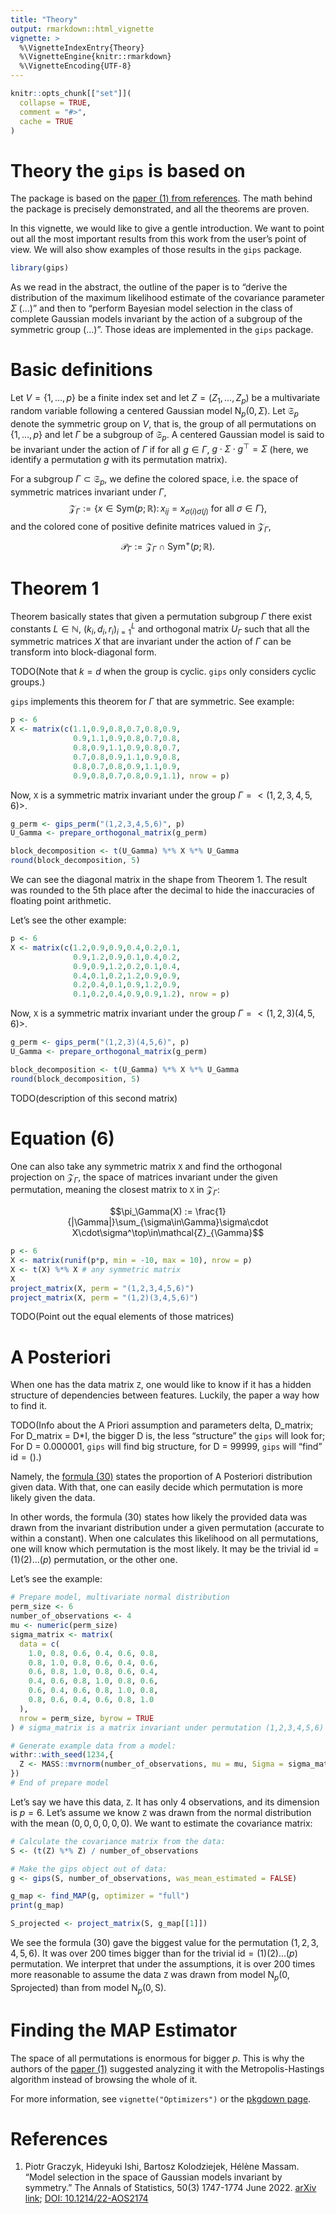 ```yaml
---
title: "Theory"
output: rmarkdown::html_vignette
vignette: >
  %\VignetteIndexEntry{Theory}
  %\VignetteEngine{knitr::rmarkdown}
  %\VignetteEncoding{UTF-8}
---
```


```r
knitr::opts_chunk[["set"]](
  collapse = TRUE,
  comment = "#>",
  cache = TRUE
)
```

# Theory the `gips` is based on

The package is based on the [paper (1) from references](https://arxiv.org/abs/2004.03503.pdf). The math behind the package is precisely demonstrated, and all the theorems are proven.

In this vignette, we would like to give a gentle introduction. We want to point out all the most important results from this work from the user's point of view. We will also show examples of those results in the `gips` package.

```r
library(gips)
```

As we read in the abstract, the outline of the paper is to "derive the distribution of the maximum likelihood estimate of the covariance parameter $\Sigma$ (...)" and then to "perform Bayesian model selection in the class of complete Gaussian models invariant by the action of a subgroup of the symmetric group (...)". Those ideas are implemented in the `gips` package.


# Basic definitions

Let $V=\{1,\ldots,p\}$ be a finite index set and let $Z=(Z_1,\ldots, Z_p)$ be a multivariate random variable following a centered Gaussian model $\mathrm{N}_p(0,\Sigma)$.
Let $\mathfrak{S}_p$ denote the symmetric group
on $V$, that is, the group of all permutations on $\{1,\ldots,p\}$ and let $\Gamma$ be a subgroup of $\mathfrak{S}_p$. A centered Gaussian model is said to be invariant under the action of $\Gamma$ if for all $g\in \Gamma$, $g\cdot\Sigma\cdot g^\top=\Sigma$ 
(here, we identify a permutation $g$ with its permutation matrix).

For a subgroup $\Gamma \subset  \mathfrak{S}_p$, we define the colored space, i.e. the space of symmetric matrices invariant under $\Gamma$, $$\mathcal{Z}_{\Gamma} := \{x \in \mathrm{Sym}(p;\mathbb{R})\colon x_{ij} = x_{\sigma(i)\sigma(j)} \text{ for all }\sigma \in \Gamma\},$$ and the colored cone of positive definite matrices valued in $\mathcal{Z}_{\Gamma}$, $$\mathcal{P}_{\Gamma} := \mathcal{Z}_{\Gamma} \cap \mathrm{Sym}^+(p;\mathbb{R}).$$

# Theorem 1

Theorem basically states that given a permutation subgroup $\Gamma$ there exist constants $L \in \mathbb{N}$, $(k_i,d_i,r_i)_{i=1}^L$ and orthogonal matrix $U_\Gamma$ such that all the symmetric matrices $X$ that are invariant under the action of $\Gamma$ can be transform into block-diagonal form.

TODO(Note that $k = d$ when the group is cyclic. `gips` only considers cyclic groups.)

`gips` implements this theorem for $\Gamma$ that are symmetric. See example:

```r
p <- 6
X <- matrix(c(1.1,0.9,0.8,0.7,0.8,0.9,
              0.9,1.1,0.9,0.8,0.7,0.8,
              0.8,0.9,1.1,0.9,0.8,0.7,
              0.7,0.8,0.9,1.1,0.9,0.8,
              0.8,0.7,0.8,0.9,1.1,0.9,
              0.9,0.8,0.7,0.8,0.9,1.1), nrow = p)
```
Now, `X` is a symmetric matrix invariant under the group $\Gamma = <(1,2,3,4,5,6)>$.

```r
g_perm <- gips_perm("(1,2,3,4,5,6)", p)
U_Gamma <- prepare_orthogonal_matrix(g_perm)

block_decomposition <- t(U_Gamma) %*% X %*% U_Gamma
round(block_decomposition, 5)
```
We can see the diagonal matrix in the shape from Theorem 1. The result was rounded to the 5th place after the decimal to hide the inaccuracies of floating point arithmetic.

Let's see the other example:
```r
p <- 6
X <- matrix(c(1.2,0.9,0.9,0.4,0.2,0.1,
              0.9,1.2,0.9,0.1,0.4,0.2,
              0.9,0.9,1.2,0.2,0.1,0.4,
              0.4,0.1,0.2,1.2,0.9,0.9,
              0.2,0.4,0.1,0.9,1.2,0.9,
              0.1,0.2,0.4,0.9,0.9,1.2), nrow = p)
```
Now, `X` is a symmetric matrix invariant under the group $\Gamma = <(1,2,3)(4,5,6)>$.

```r
g_perm <- gips_perm("(1,2,3)(4,5,6)", p)
U_Gamma <- prepare_orthogonal_matrix(g_perm)

block_decomposition <- t(U_Gamma) %*% X %*% U_Gamma
round(block_decomposition, 5)
```
TODO(description of this second matrix)


# Equation (6)

One can also take any symmetric matrix `X` and find the orthogonal projection on $\mathcal{Z}_{\Gamma}$, the space of matrices invariant under the given permutation, meaning the closest matrix to `X` in $\mathcal{Z}_{\Gamma}$:

$$\pi_\Gamma(X) := \frac{1}{|\Gamma|}\sum_{\sigma\in\Gamma}\sigma\cdot X\cdot\sigma^\top\in\mathcal{Z}_{\Gamma}$$

```r
p <- 6
X <- matrix(runif(p*p, min = -10, max = 10), nrow = p)
X <- t(X) %*% X # any symmetric matrix
X
project_matrix(X, perm = "(1,2,3,4,5,6)")
project_matrix(X, perm = "(1,2)(3,4,5,6)")
```

TODO(Point out the equal elements of those matrices)

# A Posteriori

When one has the data matrix `Z`, one would like to know if it has a hidden structure of dependencies between features. Luckily, the paper a way how to find it.

TODO(Info about the A Priori assumption and parameters delta, D_matrix; For D_matrix = D*I, the bigger D is, the less "structure" the `gips` will look for; For D = 0.000001, `gips` will find big structure, for D = 99999, `gips` will "find" $\text{id} = ()$.)

Namely, the [formula (30)]((https://arxiv.org/abs/2004.03503.pdf)) states the proportion of A Posteriori distribution given data. With that, one can easily decide which permutation is more likely given the data.

In other words, the formula (30) states how likely the provided data was drawn from the invariant distribution under a given permutation (accurate to within a constant). When one calculates this likelihood on all permutations, one will know which permutation is the most likely. It may be the trivial $\text{id} = (1)(2)...(p)$ permutation, or the other one.

Let's see the example:
```r
# Prepare model, multivariate normal distribution
perm_size <- 6
number_of_observations <- 4
mu <- numeric(perm_size)  
sigma_matrix <- matrix(
  data = c(
    1.0, 0.8, 0.6, 0.4, 0.6, 0.8,
    0.8, 1.0, 0.8, 0.6, 0.4, 0.6,
    0.6, 0.8, 1.0, 0.8, 0.6, 0.4,
    0.4, 0.6, 0.8, 1.0, 0.8, 0.6,
    0.6, 0.4, 0.6, 0.8, 1.0, 0.8,
    0.8, 0.6, 0.4, 0.6, 0.8, 1.0
  ),
  nrow = perm_size, byrow = TRUE
) # sigma_matrix is a matrix invariant under permutation (1,2,3,4,5,6)

# Generate example data from a model:
withr::with_seed(1234,{
  Z <- MASS::mvrnorm(number_of_observations, mu = mu, Sigma = sigma_matrix)
})
# End of prepare model
```
Let's say we have this data, `Z`. It has only $4$ observations, and its dimension is $p=6$.
Let's assume we know `Z` was drawn from the normal distribution with the mean $(0,0,0,0,0,0)$. We want to estimate the covariance matrix:

```r
# Calculate the covariance matrix from the data:
S <- (t(Z) %*% Z) / number_of_observations

# Make the gips object out of data:
g <- gips(S, number_of_observations, was_mean_estimated = FALSE)

g_map <- find_MAP(g, optimizer = "full")
print(g_map)

S_projected <- project_matrix(S, g_map[[1]])
```

We see the formula (30) gave the biggest value for the permutation $(1,2,3,4,5,6)$. It was over 200 times bigger than for the trivial $\text{id} = (1)(2)...(p)$ permutation. We interpret that under the assumptions, it is over 200 times more reasonable to assume the data `Z` was drawn from model $\mathrm{N}_p(0,\text{Sprojected})$ than from model $\mathrm{N}_p(0,\text{S})$.


# Finding the MAP Estimator

The space of all permutations is enormous for bigger $p$. This is why the authors of the [paper (1)](https://arxiv.org/abs/2004.03503.pdf) suggested analyzing it with the Metropolis-Hastings algorithm instead of browsing the whole of it.

For more information, see `vignette("Optimizers")` or the [pkgdown page](https://przechoj.github.io/gips/articles/Optimizers.html).


# References

(1) Piotr Graczyk, Hideyuki Ishi, Bartosz Kolodziejek, Hélène Massam. "Model selection in the space of Gaussian models invariant by symmetry." The Annals of Statistics, 50(3) 1747-1774 June 2022. [arXiv link](https://arxiv.org/abs/2004.03503.pdf); [DOI: 10.1214/22-AOS2174](https://doi.org/10.1214/22-AOS2174)

